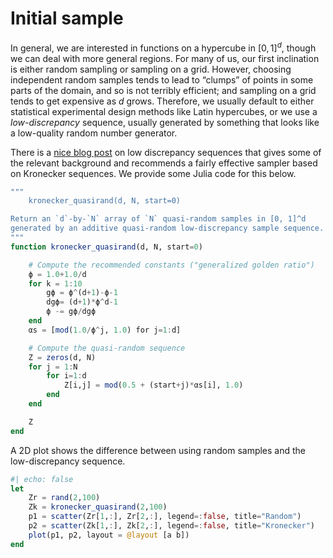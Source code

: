 # Initial sample

In general, we are interested in functions on a hypercube in
$[0,1]^d$, though we can deal with more general regions.  For many of
us, our first inclination is either random sampling or sampling on a
grid.  However, choosing independent random samples tends to lead to
"clumps" of points in some parts of the domain, and so is not terribly
efficient; and sampling on a grid tends to get expensive as $d$ grows.
Therefore, we usually default to either statistical experimental
design methods like Latin hypercubes, or we use a *low-discrepancy*
sequence, usually generated by something that looks like a low-quality
random number generator.

There is a [nice blog post][kronecker-lds-blog] on low discrepancy
sequences that gives some of the relevant background and recommends a
fairly effective sampler based on Kronecker sequences.  We provide
some Julia code for this below.

```julia
"""
    kronecker_quasirand(d, N, start=0)

Return an `d`-by-`N` array of `N` quasi-random samples in [0, 1]^d
generated by an additive quasi-random low-discrepancy sample sequence.
"""
function kronecker_quasirand(d, N, start=0)

    # Compute the recommended constants ("generalized golden ratio")
    ϕ = 1.0+1.0/d
    for k = 1:10
        gϕ = ϕ^(d+1)-ϕ-1
        dgϕ= (d+1)*ϕ^d-1
        ϕ -= gϕ/dgϕ
    end
    αs = [mod(1.0/ϕ^j, 1.0) for j=1:d]

    # Compute the quasi-random sequence
    Z = zeros(d, N)
    for j = 1:N
        for i=1:d
            Z[i,j] = mod(0.5 + (start+j)*αs[i], 1.0)
        end
    end

    Z
end
```

[kronecker-lds-blog]: https://extremelearning.com.au/unreasonable-effectiveness-of-quasirandom-sequences/

A 2D plot shows the difference between using random samples and the
low-discrepancy sequence.

```julia
#| echo: false
let
    Zr = rand(2,100)
    Zk = kronecker_quasirand(2,100)
    p1 = scatter(Zr[1,:], Zr[2,:], legend=:false, title="Random")
    p2 = scatter(Zk[1,:], Zk[2,:], legend=:false, title="Kronecker")
    plot(p1, p2, layout = @layout [a b])
end
```
